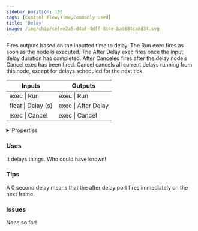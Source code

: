 ```yaml
---
sidebar_position: 152
tags: [Control Flow,Time,Commonly Used]
title: 'Delay'
image: /img/chip/cefee2a5-d4a8-4dff-8c4e-bad684ca8d34.svg
---
```


Fires outputs based on the inputted time to delay. The Run exec fires as soon as the node is executed. The After Delay exec fires once the input delay duration has completed. After Canceled fires after the delay node’s Cancel exec has been fired. Cancel cancels all current delays running from this node, except for delays scheduled for the next tick.



<IChip uuid="cefee2a5-d4a8-4dff-8c4e-bad684ca8d34"/>

<table><thead><tr><th>Inputs</th><th>Outputs</th></tr></thead><tbody><tr><td>exec | Run</td><td>exec | Run</td></tr><tr><td>float | Delay (s)</td><td>exec | After Delay</td></tr><tr><td>exec | Cancel</td><td>exec | Cancel</td></tr></tbody></table>

<details>
  <summary>Properties</summary>
  <div>
    <div>
    <table>
      <tbody>
        <tr>
          <td>Is beta required?</td>
          <td>No</td>
        </tr>
        <tr>
          <td>Is chip a trolling risk?</td>
          <td>No</td>
        </tr>
        <tr>
          <td>Is chip a role assignment risk?</td>
          <td>No</td>
        </tr>
        <tr>
          <td>Chip UUID</td>
          <td>cefee2a5-d4a8-4dff-8c4e-bad684ca8d34</td>
        </tr>
        <tr>
          <td>Room availability</td>
          <td>Available everywhere</td>
        </tr>
      </tbody>
    </table>
    </div>
  </div>
</details>

### Uses

It delays things. Who could have known!

### Tips

A 0 second delay means that the after delay port fires immediately on the next frame.

### Issues

None so far!
